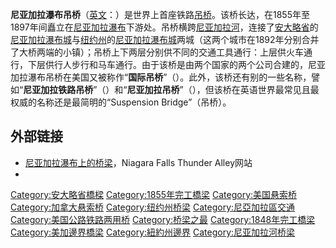 '''尼亚加拉瀑布吊桥'''（[[英文|英文]]：{{lang|en|Niagara Falls Suspension Bridge}}）是世界上首座铁路[[吊拉橋|吊桥]]。该桥长达{{convert|825|ft|m}}，在1855年至1897年间矗立在[[尼亚加拉瀑布|尼亚加拉瀑布]]下游{{convert|2.5|mi|km}}处。吊桥横跨[[尼亚加拉河|尼亚加拉河]]，连接了[[安大略省|安大略省]]的[[尼亚加拉瀑布城_(安大略省)|尼亚加拉瀑布城]]与[[纽约州|纽约州]]的[[尼亚加拉瀑布城_(纽约州)|尼亚加拉瀑布城]]两城（这两个城市在1892年分别合并了大桥两端的小镇）；吊桥上下两层分别供不同的交通工具通行：上层供火车通行，下层供行人步行和马车通行。由于该桥是由两个国家的两个公司合建的，尼亚加拉瀑布吊桥在美国又被称作“'''国际吊桥'''”（{{lang|en|International Suspension Bridge}}）。此外，该桥还有别的一些名称，譬如“'''尼亚加拉铁路吊桥'''”（{{lang|en|Niagara Railway Suspension Bridge}}）和“'''尼亚加拉吊桥'''”（{{lang|en|Niagara Suspension Bridge}}），但该桥在英语世界最常见且最权威的名称还是最简明的“Suspension Bridge”（吊桥）。

== 外部链接 ==
{{commons|Niagara Falls Suspension Bridge|尼亚加拉瀑布吊桥}}
* [https://web.archive.org/web/20080509192029/http://www.iaw.com/~falls/bridges.html 尼亚加拉瀑布上的桥梁]，Niagara Falls Thunder Alley网站
* {{Structurae|id=s0000047|title=Niagara Falls Bridge (1855)}}

[[Category:安大略省橋樑|Category:安大略省橋樑]]
[[Category:1855年完工橋梁|Category:1855年完工橋梁]]
[[Category:美国悬索桥|Category:美国悬索桥]]
[[Category:加拿大悬索桥|Category:加拿大悬索桥]]
[[Category:纽约州桥梁|Category:纽约州桥梁]]
[[Category:尼亞加拉區交通|Category:尼亞加拉區交通]]
[[Category:美国公路铁路两用桥|Category:美国公路铁路两用桥]]
[[Category:桥梁之最|Category:桥梁之最]]
[[Category:1848年完工橋梁|Category:1848年完工橋梁]]
[[Category:美加邊界橋梁|Category:美加邊界橋梁]]
[[Category:紐約州邊界|Category:紐約州邊界]]
[[Category:尼亚加拉河桥梁|Category:尼亚加拉河桥梁]]